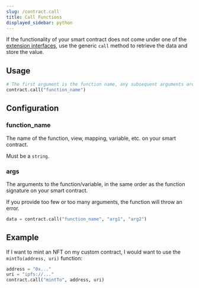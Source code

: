 ```yaml
---
slug: /contract.call
title: Call Functions
displayed_sidebar: python
---
```


If the functionality of your smart contract does not come under one of the [extension interfaces](/typescript/extensions#extensions),
use the generic `call` method to retrieve the data and store the value.

## Usage

```python
# The first argument is the function name, any subsequent arguments are passed to the function
contract.call("function_name")
```

## Configuration

### function_name

The name of the function, view, mapping, variable, etc. on your smart contract.

Must be a `string`.

### args

The arguments to the function/variable, in the same order as the function signature on your smart contract.

If you provide too few or too many arguments, the function will throw an error.

```python
data = contract.call("function_name", "arg1", "arg2")
```

## Example

If I want to mint an NFT on my custom contract, I would want to use the `mintTo(address, uri)` function:

```python
address = "0x..."
uri = "ipfs://..."
contract.call("mintTo", address, uri)
```
